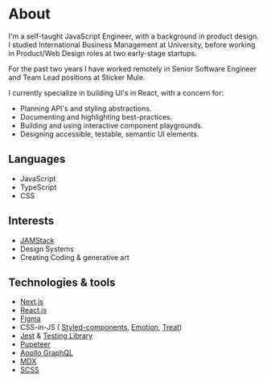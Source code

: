 
<Meta
  description="Self-taught JavaScript Engineer with a background in product design."
  title="About"
/>

# About

I&apos;m a self-taught JavaScript Engineer, with a background in
product design. I studied International Business Management at
University, before working in Product/Web Design roles at two
early-stage startups.

For the past two years I have worked remotely in Senior Software
Engineer and Team Lead positions at Sticker Mule.

I currently specialize in building UI's in React, with a concern for:

- Planning API&apos;s and styling abstractions.
- Documenting and highlighting best-practices.
- Building and using interactive component playgrounds.
- Designing accessible, testable, semantic UI elements.

## Languages

- JavaScript
- TypeScript
- CSS

## Interests

- [JAMStack](https://jamstack.wtf/)
- Design Systems
- Creating Coding &amp; generative art

## Technologies &amp; tools

- [Next.js](https://nextjs.org/)
- [React.js](https://reactjs.org/)
- [Figma](https://www.figma.com/)
- CSS-in-JS (
  [Styled-components](https://styled-components.com/), [Emotion](https://emotion.sh/docs/introduction), [Treat](https://seek-oss.github.io/treat/))
- [Jest](https://jestjs.io/) &amp; [Testing Library](https://testing-library.com/)
- [Pupeteer](https://pptr.dev/)
- [Apollo GraphQL](https://www.apollographql.com/)
- [MDX](https://mdxjs.com/)
- [SCSS](https://sass-lang.com/)
